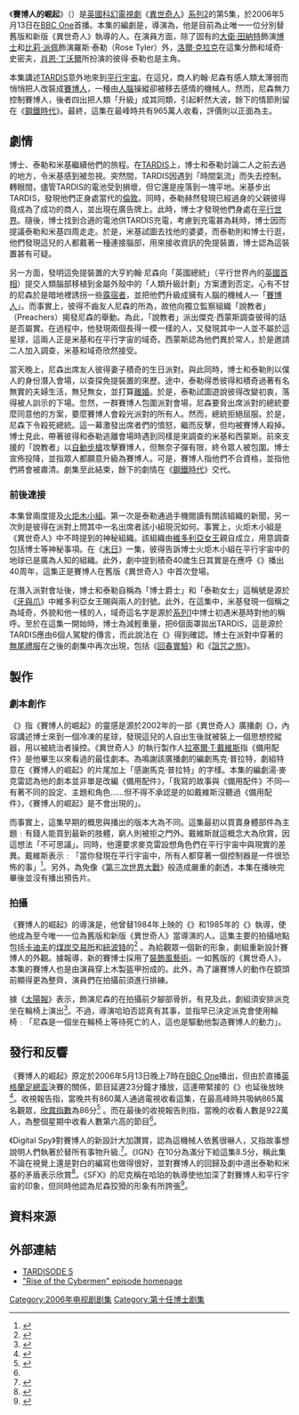 {{Infobox Doctor Who episode
|number = 172a
|serial_name= 賽博人的崛起<br/>Rise of the Cybermen
|show=DW
|image=
|caption= 
|type=episode
|doctor=[[大衛·田納特|大衛·田納特]]（第10任博士）
|companion=[[比莉·派佩|比莉·派佩]]（羅斯·泰勒）
|companion2=洛爾·克拉克 (米基·史密夫)
|guests=
*羅傑·勞埃德·派克 – 約翰·尼森
*卡米爾·科杜里 - 積奇·泰勒
*肖恩·丁沃爾 - 彼得·泰勒
*安德魯·海登-史密夫- 傑克·西蒙斯
*洛爾·克拉克 - 域奇·史密夫
|writer=湯·麥克雷
|director=格雷姆·哈珀
|script_editor=海倫·雷娜
|producer=菲爾·歌連臣
|executive_producer=[[拉塞爾·T·戴維斯|拉塞爾·T·戴維斯]]<br />祖利亞·加德納
|composer=馬瑞·高德
|production_code=2.5
|length=45分鐘
|date=2006年5月13日
|preceding=[[火爐壁的女孩|火爐壁的女孩]]
|following=[[鋼鐵時代|鋼鐵時代]]
|series=[[異世奇人_(系列2)|系列2]]
}}

《'''賽博人的崛起'''》（{{lang|en|Rise of the Cybermen}}）是[[英國|英國]][[科幻|科幻]][[電視劇|電視劇]]《[[異世奇人|異世奇人]]》[[異世奇人_(系列2)|系列2]]的第5集，於2006年5月13日在[[BBC_One|BBC One]]首播。本集的編劇是{{link-en|湯·麥克雷|Tom MacRae}}，導演為{{link-en|格雷姆·哈珀|Graeme Harper}}，他是目前為止唯一一位分別替舊版和新版《異世奇人》執導的人。在演員方面，除了固有的[[大衛·田納特|大衛·田納特]]飾演[[博士_(異世奇人)|博士]]和[[比莉·派佩|比莉·派佩]]飾演羅斯·泰勒（Rose Tyler）外，[[洛爾·克拉克|洛爾·克拉克]]在這集分飾{{link-en|米基·史密夫|Mickey Smith}}和域奇·史密夫，[[肖恩·丁沃爾|肖恩·丁沃爾]]所扮演的彼得·泰勒也是主角。

本集講述[[TARDIS|TARDIS]]意外地來到[[平行宇宙|平行宇宙]]。在這兒，商人約翰·尼森有感人類太薄弱而悄悄把人改裝成[[賽博人|賽博人]]，一種由[[人腦|人腦]]操縱卻被移去感情的機械人。然而，尼森無力控制賽博人，後者四出把人類「升級」成其同類，引起軒然大波，餘下的情節則留在《[[鋼鐵時代|鋼鐵時代]]》。最終，這集在最峰時共有965萬人收看，評價則以正面為主。

==劇情==
博士、泰勒和米基繼續他們的旅程。在[[TARDIS|TARDIS]]上，博士和泰勒討論二人之前去過的地方，令米基感到被忽視。突然間，TARDIS因遇到「時間氣流」而失去控制。轉眼間，儘管TARDIS的電池受到損壞，但它還是座落到一塊平地。米基步出TARDIS，發現他們正身處當代的[[倫敦|倫敦]]。同時，泰勒赫然發現已經過身的父親彼得竟成為了成功的商人，並出現在廣告牌上。此時，博士才發現他們身處在[[平行世界|平行世界]]。隨後，博士找到合適的電池供TARDIS充電，考慮到充電甚為耗時，博士因而提議泰勒和米基四周走走。於是，米基試圖去找他的婆婆，而泰勒則和博士行逛，他們發現這兒的人都戴著一種連接腦部，用來接收資訊的免提裝置，博士認為這裝置甚有可疑。

另一方面，發明這免提裝置的大亨約翰·尼森向「英國總統」（平行世界內的[[英國首相|英國首相]]）提交人類腦部移植到金屬外殼中的「人類升級計劃」方案遭到否定。心有不甘的尼森於是暗地裡誘拐一些[[露宿者|露宿者]]，並把他們升級成擁有人腦的機械人—「[[賽博人|賽博人]]」。而事實上，彼得不齒友人尼森的所為，故他向獨立監察組織「說教者」（Preachers）揭發尼森的舉動。為此，「說教者」派出傑克·西蒙斯調查彼得的話是否屬實。在過程中，他發現兩個長得一模一樣的人，又發現其中一人並不屬於這星球，這兩人正是米基和在平行字宙的域奇。西蒙斯認為他們異於常人，於是邀請二人加入調查，米基和域奇欣然接受。

當天晚上，尼森出席友人彼得妻子積奇的生日派對。與此同時，博士和泰勒則以僕人的身份潛入會場，以查探免提裝置的來歷。途中，泰勒得悉彼得和積奇過著有名無實的夫婦生活，無兒無女，並打算[[離婚|離婚]]。於是，泰勒試圖遊說彼得改變初衷，落得被人訓示的下場。忽然，一群賽博人包圍派對會場，尼森要脅出席派對的總統要麼同意他的方案，要麼賽博人會殺光派對的所有人。然而，總統拒絕屈服。於是，尼森下令殺死總統。這一幕激發出席者們的憤怒，繼而反擊，但均被賽博人殺掉。博士見此，帶著彼得和泰勒逃離會場時遇到同樣是來調查的米基和西蒙斯。前來支援的「說教者」以[[自動步槍|自動步槍]]攻擊賽博人，但無奈子彈有限，終令眾人被包圍。博士宣佈投降，並指眾人都願意升級為賽博人。可是，賽博人指他們不合資格，並指他們將會被肅清。劇集至此結束，餘下的劇情在《[[鋼鐵時代|鋼鐵時代]]》交代。

===前後連接===
本集曾兩度提及[[火炬木小組|火炬木小組]]。第一次是泰勒通過手機閱讀有關該組織的新聞，另一次則是彼得在派對上問其中一名出席者該小組現況如何。事實上，火炬木小組是《異世奇人》中不時提到的神秘組織。該組織由[[維多利亞女王|維多利亞女王]]親自成立，用意調查包括博士等神秘事項。在《[[末日_(異世奇人)|末日]]》一集，彼得告訴博士火炬木小組在平行宇宙中的地球已是廣為人知的組織。此外，劇中提到積奇40歲生日其實是在應呼《{{link-en|第十星球|The Tenth Planet}}》播出40周年，這集正是賽博人在舊版《異世奇人》中首次登場。

在潛入派對會址後，博士和泰勒自稱為「博士爵士」和「泰勒女士」這稱號是源於《[[牙與爪|牙與爪]]》中維多利亞女王賜與兩人的封號。此外，在這集中，米基發現一個稱之為域奇，外貌和他一樣的人，域奇這名字是源於[[異世奇人_(系列1)|系列1]]中博士初遇米基時對他的稱呼。至於在這集一開始時，博士為減輕重量，把6個面罩拋出TARDIS，這是源於TARDIS應由6個人駕駛的傳言，而此說法在《{{link-en|旅程終結|Journey's End (Doctor Who)}}》得到確認。博士在派對中穿著的[[無尾禮服|無尾禮服]]在之後的劇集中再次出現，包括《[[回春實驗|回春實驗]]》和《[[詛咒之旅|詛咒之旅]]》。

==製作==
===劇本創作===
《{{link-en|異世奇人雜誌|Doctor Who Magazine}}》指《賽博人的崛起》的靈感是源於2002年的一部《異世奇人》廣播劇《{{link-en|備用配件|Spare Parts (Doctor Who)}}》，內容講述博士來到一個冷凍的星球，發現這兒的人自出生後就被裝上一個思想控縱器，用以被統治者操控。《異世奇人》的執行製作人[[拉塞爾·T·戴維斯|拉塞爾·T·戴維斯]]指《備用配件》是他畢生以來看過的最佳劇本。為鳴謝該廣播劇的編劇馬克·普拉特，劇組特意在《賽博人的崛起》的片尾加上「感謝馬克·普拉特」的字樣。本集的編劇湯·麥克雷認為他的劇本並非單是改編《備用配件》，「我寫的故事與《備用配件》不同—有著不同的設定、主題和角色......但不得不承認是的如戴維斯沒聽過《備用配件》，《賽博人的崛起》是不會出現的」。

而事實上，這集早期的概思與播出的版本大為不同。這集最初以買賣身體部件為主題﹕有錢人能買到最新的肢體，窮人則被拒之門外。戴維斯就這概念大為欣賞，因這想法「不可思議」。同時，他還要求麥克雷設想角色們在平行宇宙中與現實的差異。戴維斯表示﹕「當你發現在平行宇宙中，所有人都穿著一個控制器是一件很恐怖的事」<ref>{{cite web |last =Nazzaro |first =Joe |date =2006-05-10 |url =http://www.scifi.com/scifiwire/index.php?category=2&id=35962&type=0 |title =''Who''<nowiki>'</nowiki>s Cybermen Lighten Up |publisher =Sci Fi Wire |accessdate =2006-05-11 |archive-date =2009-05-04 |archive-url =https://web.archive.org/web/20090504053750/http://www.scifi.com/scifiwire/index.php?category=2&id=35962&type=0 |dead-url =no }}</ref>。另外，為免像《[[第三次世界大戰_(異世奇人)|第三次世界大戰]]》般造成嚴重的劇透，本集在播映完畢後並沒有播出預告片。

===拍攝===
《賽博人的崛起》的導演是{{link-en|格雷姆·哈珀|Graeme Harper}}，他曾替1984年上映的《{{link-en|安道史格人的洞穴|The Caves of Androzani}}》和1985年的《{{link-en|戴立克的啟示|Revelation of the Daleks}}》執導，使他成為至今唯一一位為舊版和新版《異世奇人》當導演的人。這集主要的拍攝地點包括[[卡迪夫|卡迪夫]]的[[煤炭交易所|煤炭交易所]]和[[紐波特|紐波特]]的{{link-en|法爾茅斯發電廠|Uskmouth power stations}}<ref>{{cite web|url= http://www.bbc.co.uk/wales/arts/sites/doctor-who-wales/alllocations/cardiff-coal-exchange-mount-stuart-square|title= Walesarts, Coal Exchange and Mount Stuart Square, Cardiff Bay|publisher= BBC|author= |date= |accessdate= 2010-05-30|archive-date= 2012-05-08|archive-url= https://www.webcitation.org/67V2nGv5Q?url=http://www.bbc.co.uk/wales/arts/sites/doctor-who-wales/alllocations/cardiff-coal-exchange-mount-stuart-square|dead-url= no}}</ref> 。為給觀眾一個新的形象，劇組重新設計賽博人的外觀。據報導，新的賽博士採用了[[裝飾風藝術|裝飾風藝術]]。一如舊版的《異世奇人》，本集的賽博人也是由演員穿上木製盔甲扮成的。此外，為了讓賽博人的動作在鏡頭前顯得更為整齊，演員們在拍攝前須進行排練。

據《[[太陽報_(英國)|太陽報]]》表示，飾演尼森的{{link-en|羅傑·勞埃德·派克|Roger Lloyd-Pack}}在拍攝前夕腳部骨折。有見及此，劇組須安排派克坐在輪椅上演出<ref name="leg">{{cite news|title=The Sun Online: Trigger's ''Dr Who'' part revised after leg break|accessdate=2007-04-07|url=http://www.thesun.co.uk/article/0,,2001320029-2005580460,00.html}}{{dead link|date=十月 2017 |bot=InternetArchiveBot }} </ref>。不過，導演哈珀否認真有其事，並指早已決定派克會使用輪椅﹕「尼森是一個坐在輪椅上等待死亡的人，這也是驅動他製造賽博人的動力」。

==發行和反響==
《賽博人的崛起》原定於2006年5月13日晚上7時在[[BBC_One|BBC One]]播出，但由於直播[[英格蘭足總盃|英格蘭足總盃]]決賽的關係，節目延遲23分鐘才播放，這連帶緊接的《{{link-en|異世奇人解密|Doctor Who Confidential}}》也延後放映<ref name="airtime">{{cite web|url=http://www.shannonsullivan.com/drwho/serials/2006ef.html|title=A Brief History of Time (Travel): "Rise of the Cybermen"/"The Age of Steel"|accessdate=2007-04-06|archive-date=2009-03-09|archive-url=https://web.archive.org/web/20090309002500/http://shannonsullivan.com/drwho/serials/2006ef.html|dead-url=no}}</ref>。收視報告指，當晚共有860萬人通過電視收看這集，在最高峰時共吸納865萬名觀眾，[[欣賞指數|欣賞指數]]為86分<ref name="DWMComp">{{citation |date=9 November 2006 |title =  |periodical=Doctor Who Magazine: Series Two Companion |issue=14 - Special Edition |pages=}}</ref> 。而在最後的收視報告則指，當晚的收看人數是922萬人，為整個星期中收看人數第六高的節目<ref name="airtime"/>。

《Digital Spy》對賽博人的新設計大加讚賞，認為這機械人依舊很嚇人，又指故事想說明人們執著於替所有事物升級.<ref>{{cite web|first=Dek|last=Hogan|url=http://www.digitalspy.com/british-tv/dekstvdiary/a32976/laugh-i-nearly-paid-my-licence-fee.html|title=Laugh? I nearly paid my license fee|publisher=Digital Spy|date=2012-05-14|accessdate=2012-12-31|archive-date=2014-02-01|archive-url=https://web.archive.org/web/20140201193051/http://www.digitalspy.com/british-tv/dekstvdiary/a32976/laugh-i-nearly-paid-my-licence-fee.html|dead-url=no}}</ref>。《IGN》在10分為滿分下給這集8.5分，稱此集不論在視覺上還是對白的編寫也做得很好，並對賽博人的回歸及劇中道出泰勒和米基的矛盾表示欣賞<ref>{{cite web|first=Ahsan|last=Haque|url=http://www.ign.com/articles/2006/10/30/doctor-who-rise-of-the-cybermen-review|title=Doctor Who: "Rise of the Cybermen" Review|publisher=IGN|date=2006-10-30|accessdate=2012-12-31|archive-date=2021-01-26|archive-url=https://web.archive.org/web/20210126080448/https://www.ign.com/articles/2006/10/30/doctor-who-rise-of-the-cybermen-review|dead-url=no}}</ref>。《SFX》的尼克稱在哈珀的執導使他加深了對賽博人和平行宇宙的印象，但同時他認為尼森狡猾的形象有所誇張<ref>{{cite web|first=Nick|last=Setchfield|url=http://www.sfx.co.uk/tv_reviews/doctor_who_2.5_and_2.6_rise_of_the_cybermenthe_age_of_steel|title=Doctor Who 2.5 and 2.6 Rise of the Cybermen/The Age of Steel|archiveurl=https://web.archive.org/web/20060827214349/http://www.sfx.co.uk/tv_reviews/doctor_who_2.5_and_2.6_rise_of_the_cybermenthe_age_of_steel|archivedate=2006-08-27|work=SFX|date=2006-05-22|accessdate=2012-12-31|deadurl=yes}}</ref>。


==資料來源==
{{Reflist|2}}

==外部連結==
*[http://www.bbc.co.uk/mediaselector/check/doctorwho/ram/tardisode5?size=16x9&bgc=CC0000&nbram=1&bbram=1&bbwm=1&nbwm=1 TARDISODE 5] {{Wayback|url=http://www.bbc.co.uk/mediaselector/check/doctorwho/ram/tardisode5?size=16x9&bgc=CC0000&nbram=1&bbram=1&bbwm=1&nbwm=1 |date=20070224031706 }}
*[http://www.bbc.co.uk/doctorwho/episodes/2006/flash/homepages/index-rise.shtml "Rise of the Cybermen" episode homepage] {{Wayback|url=http://www.bbc.co.uk/doctorwho/episodes/2006/flash/homepages/index-rise.shtml |date=20060706011325 }}


{{Portal bar|神秘博士|电视剧|英国}}


{{Doctor Who episodes|N2}}

[[Category:2006年电视剧剧集|Category:2006年电视剧剧集]]
[[Category:第十任博士剧集|Category:第十任博士剧集]]